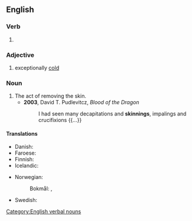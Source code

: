 ==English==

===Verb===
{{head|en|verb form}}

# {{present participle of|en|skin|nocat=1}}

===Adjective===
{{head|en|adjective}}

# {{lb|en|Ireland|colloquial|regarding the|_|weather}} exceptionally [[cold]]
{{rfquote|en}}

===Noun===
{{en-noun}}

# The act of removing the skin.
#* '''2003''', David T. Pudlevitcz, ''Blood of the Dragon''
#*: I had seen many decapitations and '''skinnings''', impalings and crucifixions {{...}}

====Translations====
{{trans-top|act of removing skin}}
* Danish: {{t|da|flåning}}
* Faroese: {{t|fo|fletting}}
* Finnish: {{t+|fi|nylkeminen}}
* Icelandic: {{t|is|fláning|f}}
{{trans-mid}}
* Norwegian:
*: Bokmål: {{t|nb|flåing}}, {{t|nb|flåing}}
* Swedish: {{t|sv|flåning}}
{{trans-bottom}}

[[Category:English verbal nouns]]